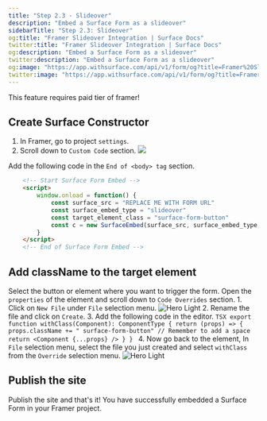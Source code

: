```yaml
---
title: "Step 2.3 - Slideover"
description: "Embed a Surface Form as a slideover"
sidebarTitle: "Step 2.3: Slideover"
og:title: "Framer Slideover Integration | Surface Docs"
twitter:title: "Framer Slideover Integration | Surface Docs"
og:description: "Embed a Surface Form as a slideover"
twitter:description: "Embed a Surface Form as a slideover"
og:image: "https://app.withsurface.com/api/v1/form/og?title=Framer%20Slideover%20Integration"
twitter:image: "https://app.withsurface.com/api/v1/form/og?title=Framer%20Slideover%20Integration"
---
```


<Tip>This feature requires paid tier of framer!</Tip>

## Create Surface Constructor

1. In Framer, go to project `settings`.
2. Scroll down to `Custom Code` section.
    <Frame>
        <img className="block" src="/images/framer/pop-slide/1.png" />
    </Frame>

Add the following code in the `End of <body> tag` section.
```HTML
    <!-- Start Surface Form Embed -->
    <script>
        window.onload = function() {
            const surface_src = "REPLACE ME WITH FORM URL"
            const surface_embed_type = "slideover"
            const target_element_class = "surface-form-button"
            const c = new SurfaceEmbed(surface_src, surface_embed_type, target_element_class)
        }
    </script>
    <!-- End of Surface Form Embed -->
```

## Add className to the target element

Select the button or element where you want to trigger the form. Open the `properties` of the element and scroll down to `Code Overrides` section.
    1. Click on `New File` under `File` selection menu.
        <Frame>
             <img className="block" src="/images/framer/pop-slide/2.png" alt="Hero Light" />
        </Frame>
    2. Rename the file and click on `Create`.
    3. Add the following code in the editor.
        ```TSX
            export function withClass(Component): ComponentType {
                return (props) => {
                    props.className += " surface-form-button" // Remember to add a space
                    return <Component {...props} />
                }
            }
        ```
    4. Now go back to the element, In `File` selection menu, select the file you just created and select `withClass` from the `Override` selection menu.
        <Frame>
            <img className="block" src="/images/framer/pop-slide/3.png" alt="Hero Light" />
        </Frame>

## Publish the site

Publish the site and that's it! You have successfully embedded a Surface Form in your Framer project.